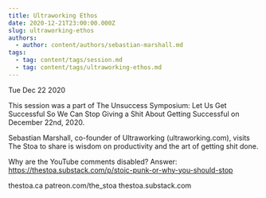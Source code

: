 ```yaml
---
title: Ultraworking Ethos
date: 2020-12-21T23:00:00.000Z
slug: ultraworking-ethos
authors:
  - author: content/authors/sebastian-marshall.md
tags:
  - tag: content/tags/session.md
  - tag: content/tags/ultraworking-ethos.md
---
```






Tue Dec 22 2020

This session was a part of The Unsuccess Symposium: Let Us Get Successful So We Can Stop Giving a Shit About Getting Successful on December 22nd, 2020.

Sebastian Marshall, co-founder of Ultraworking (ultraworking.com), visits The Stoa to share is wisdom on productivity and the art of getting shit done.

Why are the YouTube comments disabled? Answer: https://thestoa.substack.com/p/stoic-punk-or-why-you-should-stop

thestoa.ca
patreon.com/the_stoa
thestoa.substack.com


